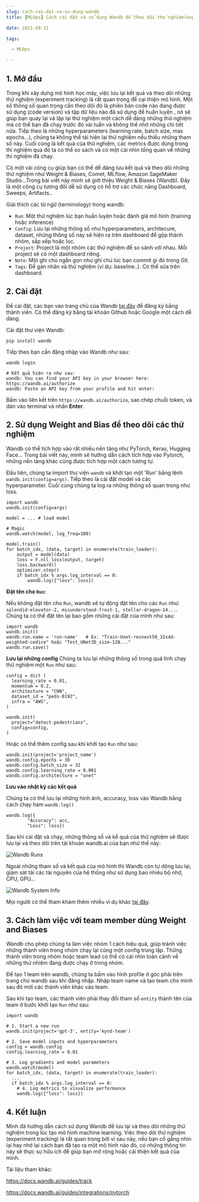 ```yaml
--- 
slug: cach-cai-dat-va-su-dung-wandb
title: [MLOps] Cách cài đặt và sử dụng Wandb để theo dõi thử nghiệm(experiment tracking) trong Machine Learning

date: 2021-08-31

tags: 

  - MLOps 

--- 
```


## 1. Mở đầu

Trong khi xây dựng mô hình học máy, việc lưu lại kết quả và theo dõi những thử nghiệm (experiment tracking) là rất quan trọng để cại thiện mô hình. Một số thông số quan trọng cần theo dõi đó là phiên bản code nào đang được sử dụng (code version) và tập dữ liệu nào đã sử dụng để huấn luyện , nó sẽ giúp bạn quay lại và lặp lại thử nghiệm một cách dễ dàng những thử nghiệm mà có thể bạn đã chạy trước đó vài tuần và không thể nhớ những chi tiết nữa. Tiếp theo là những hyperparameters (learning rate, batch size, max epochs...), chúng ta không thể tái hiện lại thử nghiệm nếu thiếu những tham số này. Cuối cùng là kết quả của thử nghiệm, các metrics được dùng trong thí nghiệm qua đó ta có thể so sách và có một cái nhìn tổng quan về những thí nghiệm đã chạy.

Có một vài công cụ giúp bạn có thể dễ dàng lưu kết quả và theo dõi những thử nghiệm như Weight & Biases, Comet, MLflow, Amazon SageMaker Studio...Trong bài viết này mình sẽ giới thiệu Weight & Biases (Wandb). Đây là một công cụ tương đối dễ sử dụng có hỗ trợ các chức năng Dashboard, Sweeps, Artifacts..

Giải thích các từ ngữ (terminology) trong wandb:
* `Run`: Một thử nghiệm lúc bạn huấn luyện hoặc đánh giá mô hình (training hoặc inference)
* `Config`: Lưu lại những thông số như hyperparameters, architecure, dataset, những thông số này sẽ hiện ra trên dashboard để gộp thành nhóm, sắp xếp hoặc lọc. 
* `Project`: Project là một nhóm các thử nghiệm để so sánh với nhau. Mỗi project sẽ có một dashboard riêng.
* `Note`: Một ghi chú ngắn gọn như ghi chú lúc bạn commit gì đó trong Git.
* `Tags`: Để gán nhãn và thử nghiệm (ví dụ: baseline..). Có thể sửa trên dashboard.

## 2. Cài đặt
Để cài đặt, các bạn vào trang chủ của Wandb [tại đây](https://wandb.ai/site) để đăng ký bằng thành viên. Có thể đăng ký bằng tài khoản Github hoặc Google một cách dễ dàng.

Cài đặt thư viện Wandb:
```
pip install wandb
```

Tiếp theo bạn cần đăng nhập vào Wandb như sau:
```
wandb login

# Kết quả hiện ra như sau:
wandb: You can find your API key in your browser here: https://wandb.ai/authorize
wandb: Paste an API key from your profile and hit enter:
```

Bấm vào liên kết trên  `https://wandb.ai/authorize`, sao chép chuỗi token, và dán vào terminal và nhấn **Enter**. 

## 2. Sử dụng Weight and Bias để theo dõi các thử nghiệm

Wandb có thể tích hợp vào rất nhiều nền tảng như PyTorch, Keras, Hugging Face... Trong bài viết này, mình sẽ hưỡng dẫn cách tích hợp vào Pytorch, những nền tảng khác cũng được tích hợp một cách tương tự.

Đầu tiên, chúng ta import thư viện `wandb` và khởi tạo một 'Run' bằng lệnh `wandb.init(config=args)`.
Tiếp theo là cài đặt model và các hyperparameter. 
Cuối cùng chúng ta log ra những thông số quan trọng như loss.

```
import wandb
wandb.init(config=args)

model = ... # load model 

# Magic
wandb.watch(model, log_freq=100)

model.train()
for batch_idx, (data, target) in enumerate(train_loader):
    output = model(data)
    loss = F.nll_loss(output, target)
    loss.backward()
    optimizer.step()
    if batch_idx % args.log_interval == 0:
        wandb.log({"loss": loss})
```

**Đặt tên cho  `Run`:**

Nếu không đặt tên cho `Run`, wandb sẽ tự động đặt tên cho các `Run` như: `splendid-elevator-2, misunderstood-frost-1, stellar-dragon-14...`. Chúng ta có thể đặt tên lại bao gồm những cài đặt của mình như sau:

```
import wandb
wandb.init()
wandb.run.name = 'run-name'   # Ex: "Train-Unet-resnext50_32x4d-weighted-cedice" hoặc "Test_UNet3D_size-128..."
wandb.run.save()
```

**Lưu lại những config**
Chúng ta lưu lại những thông số trong quá tình chạy thử nghiệm một `Run` như sau:

```
config = dict (
  learning_rate = 0.01,
  momentum = 0.2,
  architecture = "CNN",
  dataset_id = "peds-0192",
  infra = "AWS",
)

wandb.init(
  project="detect-pedestrians",
  config=config,
)
```

Hoặc có thể thêm config sau khi khởi tạo `Run` như sau:
```
wandb.init(project='project_name')
wandb.config.epochs = 30
wandb.config.batch_size = 32
wandb.config.learning_rate = 0.001
wandb.config.architecture = "unet"
```


**Lưu vào nhật ký các kết quả**

Chúng ta có thể lưu lại những hình ảnh, accuracy, loss vào Wandb bằng cách chạy hàm `wandb.log()`

```
wandb.log({
        "Accuracy": acc,
        "Loss": loss})
```

Sau khi cài đặt và chạy, những thông số và kể quả của thử nghiệm sẽ được lưu lại và theo dõi trên tài khoản wandb.ai của bạn nhử thế này: 

![Wandb Runs](./wandb_2.png)


Ngoài những tham số và kết quả của mô hình thì Wandb còn tự dộng lưu lại, giám sát tài các tài nguyên của hệ thống như sử dụng bao nhiêu bộ nhớ, CPU, GPU...

![Wandb System Info](./wandb_3.png)


Mọi người có thể tham khảm thêm nhiều ví dụ khác [tại đây](https://github.com/wandb/examples).

## 3. Cách làm việc với team member dùng Weight and Biases
Wandb cho phép chúng ta làm việc nhóm 1 cách hiệu quả, giúp tránh việc những thành viên trong nhóm chạy lại cũng một config trùng lặp. Thững thành viên trong nhóm hoặc team lead có thể có cái nhìn toàn cảnh về những thử nhiệm đang được chạy ở trong nhóm.

Để tạo 1 team trên wandb, chúng ta bấm vào hình profile ở góc phải trên trang chủ wandb sau khi đăng nhập. Nhập team name và tạo team cho mình sau đó mời các thành viên khác vào team. 

Sau khi tạo team, các thành viên phải thay đổi tham số `entity` thành tên của team ở bước khởi tạo `Run` như sau: 

```{4}
import wandb

# 1. Start a new run
wandb.init(project='gpt-3', entity='kynd-team')

# 2. Save model inputs and hyperparameters
config = wandb.config
config.learning_rate = 0.01

# 3. Log gradients and model parameters
wandb.watch(model)
for batch_idx, (data, target) in enumerate(train_loader):
  ...
  if batch_idx % args.log_interval == 0:
    # 4. Log metrics to visualize performance
    wandb.log({"loss": loss})
```


## 4. Kết luận

Mình đã hưỡng dẫn cách sử dụng Wandb để lưu lại và theo dõi những thử nghiệm trong lúc tạo mô hình machine learning. Việc theo dõi thử nghiệm (experiment tracking) là rất quan trọng bởi vì sau này, nếu bạn cố gắng nhìn lại hay nhớ lại cách bạn đã tạo ra một mô hình nào đó, có những thông tin này sẽ thực sự hữu ích để giúp bạn mở rộng hoặc cải thiện kết quả của mình.


Tài liệu tham khảo: 

https://docs.wandb.ai/guides/track


https://docs.wandb.ai/guides/integrations/pytorch


